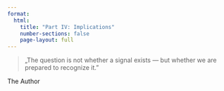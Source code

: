 ```yaml
---
format:
  html:
    title: "Part IV: Implications"
    number-sections: false
    page-layout: full
---
```


::: quote-page
<blockquote class="quote-large">
„The question is not whether a signal exists — but whether we are prepared to recognize it.”
</blockquote>
<footer class="blockquote-footer">The Author</footer>
:::